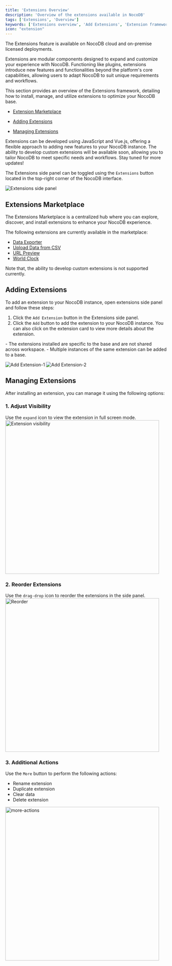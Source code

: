 ```yaml
---
title: 'Extensions Overview'
description: 'Overview of the extensions available in NocoDB'
tags: ['Extensions', 'Overview']
keywords: ['Extensions overview', 'Add Extensions', 'Extension framework', 'Extension settings']
icon: "extension"
---
```


<Callout type="note">
The Extensions feature is available on NocoDB cloud and on-premise licensed deployments.
</Callout>

Extensions are modular components designed to expand and customize your experience with NocoDB. Functioning like plugins, extensions introduce new features and functionalities beyond the platform's core capabilities, allowing users to adapt NocoDB to suit unique requirements and workflows.

This section provides an overview of the Extensions framework, detailing how to install, manage, and utilize extensions to optimize your NocoDB base.

- [Extension Marketplace](#extensions-marketplace)

- [Adding Extensions](#adding-extensions)

- [Managing Extensions](#managing-extensions)

Extensions can be developed using JavaScript and Vue.js, offering a flexible approach to adding new features to your NocoDB instance. The ability to develop custom extensions will be available soon, allowing you to tailor NocoDB to meet specific needs and workflows. Stay tuned for more updates!

The Extensions side panel can be toggled using the `Extensions` button located in the top-right corner of the NocoDB interface.

![Extensions side panel](/img/v2/extensions/extensions-side-panel.png)

## Extensions Marketplace

The Extensions Marketplace is a centralized hub where you can explore, discover, and install extensions to enhance your NocoDB experience.

The following extensions are currently available in the marketplace:
- [Data Exporter](/docs/product-docs/extensions/data-exporter)
- [Upload Data from CSV](/docs/product-docs/extensions/upload-data-from-csv)
- [URL Preview](/docs/product-docs/extensions/url-preview)
- [World Clock](/docs/product-docs/extensions/world-clock)

Note that, the ability to develop custom extensions is not supported currently.

## Adding Extensions

To add an extension to your NocoDB instance, open extensions side panel and follow these steps:
1. Click the `Add Extension` button in the Extensions side panel.
2. Click the `Add` button to add the extension to your NocoDB instance. You can also click on the extension card to view more details about the extension.

<Callout type="info">
- The extensions installed are specific to the base and are not shared across workspace.
- Multiple instances of the same extension can be added to a base.
</Callout>

![Add Extension-1](/img/v2/extensions/add-extension-0.png)
![Add Extension-2](/img/v2/extensions/add-extension-1.png)

## Managing Extensions

After installing an extension, you can manage it using the following options:

### 1. Adjust Visibility
Use the `expand` icon to view the extension in full screen mode.
<img src="/img/v2/extensions/expand.png" alt="Extension visibility" width="480"/>

### 2. Reorder Extensions
Use the `drag-drop` icon to reorder the extensions in the side panel.
<img src="/img/v2/extensions/reorder.png" alt="Reorder" width="480"/>

### 3. Additional Actions
Use the `More` button to perform the following actions:
- Rename extension
- Duplicate extension
- Clear data 
- Delete extension
<img src="/img/v2/extensions/more-actions.png" alt="more-actions" width="480"/>


